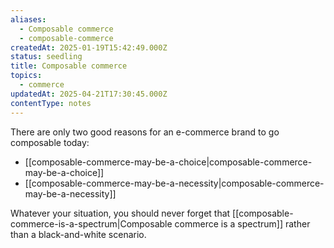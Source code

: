 ```yaml
---
aliases:
  - Composable commerce
  - composable-commerce
createdAt: 2025-01-19T15:42:49.000Z
status: seedling
title: Composable commerce
topics:
  - commerce
updatedAt: 2025-04-21T17:30:45.000Z
contentType: notes
---
```

There are only two good reasons for an e-commerce brand to go composable today:

- [[composable-commerce-may-be-a-choice|composable-commerce-may-be-a-choice]]
- [[composable-commerce-may-be-a-necessity|composable-commerce-may-be-a-necessity]]

Whatever your situation, you should never forget that [[composable-commerce-is-a-spectrum|Composable commerce is a spectrum]] rather than a black-and-white scenario.
